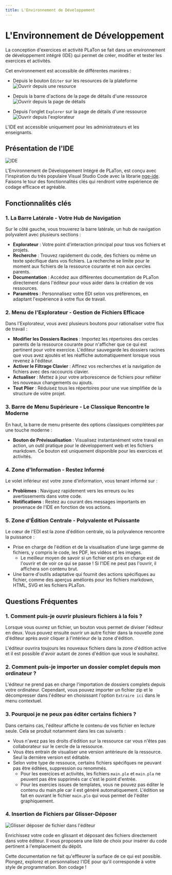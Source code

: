 ```yaml
---
title: L'Environnement de Développement
---
```



# L'Environnement de Développement

La conception d'exercices et activité PLaTon se fait dans un environnement de développement intégré (IDE) qui permet de créer, modifier et tester les exercices et activités.

Cet environnement est accessible de différentes manières :

- Depuis le bouton `Éditer` sur les resources de la plateforme
  ![Ouvrir depuis une resource](../../../public/screens/resources/ide/open-from-item.png)

- Depuis la barre d'actions de la page de détails d'une ressource
  ![Ouvrir depuis la page de détails](../../../public/screens/resources/ide/open-from-details.png)

- Depuis l'onglet `Explorer` sur la page de détails d'une ressource
  ![Ouvrir depuis l'explorateur](../../../public/screens/resources/ide/open-from-explorer.png)

<Callout type="info">L'IDE est accessible uniquement pour les administrateurs et les enseignants.</Callout>

## Présentation de l'IDE

![IDE](../../../public/screens/resources/ide/overview.png)

L'Environnement de Développement Intégré de PLaTon, est conçu avec l'inspiration du très populaire Visual Studio Code avec la librarie [nge-ide](https://github.com/cisstech/nge-ide). Faisons le tour des fonctionnalités clés qui rendront votre expérience de codage efficace et agréable.

## Fonctionnalités clés

### 1. La Barre Latérale - Votre Hub de Navigation

Sur le côté gauche, vous trouverez la barre latérale, un hub de navigation polyvalent avec plusieurs sections :

- **Explorateur** : Votre point d'interaction principal pour tous vos fichiers et projets.
- **Recherche** : Trouvez rapidement du code, des fichiers ou même un texte spécifique dans vos fichiers.
  <Callout type="info">
    La recherche se limite pour le moment aux fichiers de la ressource courante et non aux cercles parents.
  </Callout>
- **Documentation** : Accédez aux différentes documentation de PLaTon directement dans l'éditeur pour vous aider dans la création de vos ressources.
- **Paramètres** : Personnalisez votre EDI selon vos préférences, en adaptant l'expérience à votre flux de travail.

### 2. Menu de l'Explorateur - Gestion de Fichiers Efficace

Dans l'Explorateur, vous avez plusieurs boutons pour rationaliser votre flux de travail :

- **Modifier les Dossiers Racines** : Importez les répertoires des cercles parents de la ressource courante pour n'afficher que ce qui est pertinent pour votre exercice.
  <Callout type="info">
    L'éditeur sauvegarde les dossiers racines que vous avez ajoutés et les réaffiche automatiquement lorsque vous
    revenez à l'éditeur.
  </Callout>
- **Activer le Filtrage Clavier** : Affinez vos recherches et la navigation de fichiers avec des raccourcis clavier.
- **Actualiser** : Mettez à jour votre arborescence de fichiers pour refléter les nouveaux changements ou ajouts.
- **Tout Plier** : Réduisez tous les répertoires pour une vue simplifiée de la structure de votre projet.

### 3. Barre de Menu Supérieure - Le Classique Rencontre le Moderne

En haut, la barre de menu présente des options classiques complétées par une touche moderne :

- **Bouton de Prévisualisation** : Visualisez instantanément votre travail en action, un outil pratique pour le développement web et les fichiers markdown.
  <Callout type="info">Ce bouton est uniquement disponible pour les exercices et activités.</Callout>

### 4. Zone d'Information - Restez Informé

Le volet inférieur est votre zone d'information, vous tenant informé sur :

- **Problèmes** : Naviguez rapidement vers les erreurs ou les avertissements dans votre code.
- **Notifications** : Restez au courant des messages importants en provenace de l'IDE en fonction de vos actions.

### 5. Zone d'Édition Centrale - Polyvalente et Puissante

Le cœur de l'EDI est la zone d'édition centrale, où la polyvalence rencontre la puissance :

- Prise en charge de l'édition et de la visualisation d'une large gamme de fichiers, y compris le code, les PDF, les vidéos et les images.
  - Le meilleur moyen de savoir si un fichier est pris en charge est de l'ouvrir et de voir ce qui se passe ! Si l'IDE ne peut pas l'ouvrir, il affichera son contenu brut.
- Une barre d'outils adaptative qui fournit des actions spécifiques au fichier, comme des aperçus améliorés pour les fichiers markdown, HTML, SVG et les fichiers PLaTon.

## Questions Fréquentes

### 1. Comment puis-je ouvrir plusieurs fichiers à la fois ?

Lorsque vous ouvrez un fichier, un bouton <span class="codicon codicon-split-horizontal"></span> vous permet de diviser l'éditeur en deux. Vous pouvez ensuite ouvrir un autre fichier dans la nouvelle zone d'éditeur
après avoir cliquer à l'intérieur de la zone d'édition.

L'éditeur ouvrira toujours les nouveaux fichiers dans la zone d'édition active et il est possible d'avoir autant de zones d'édition que vous le souhaitez.

### 2. Comment puis-je importer un dossier complet depuis mon ordinateur ?

L'éditeur ne prend pas en charge l'importation de dossiers complets depuis votre ordinateur.
Cependant, vous pouvez importer un fichier zip et le décompresser dans l'éditeur en choisissant l'option `Extraire ici` dans le menu contextuel.

### 3. Pourquoi je ne peux pas éditer certains fichiers ?

Dans certains cas, l'éditeur affiche le contenu de vos fichier en lecture seule. Cela se produit notamment dans les cas suivants :

- Vous n'avez pas les droits d'édition sur la ressource car vous n'êtes pas collaborateur sur le cercle de la ressource.
- Vous êtes entrain de visualiser une version antérieure de la ressource. Seul la dernière version est éditable.
- Selon votre type de ressouce, certains fichiers spécifques ne peuvant pas être éditées, suppression ou renommés.
  - Pour les exercices et activités, les fichiers `main.ple` et `main.pla` ne peuvent pas être supprimés car c'est le point d'entrée.
  - Pour les exercies issues de templates, vous ne pouvez pas éditer le contenu du main.ple car il est généré automatiquement. L'édition se fait en ouvrant le fichier `main.plo` qui vous permet de l'éditer graphiquement.

### 4. Insertion de Fichiers par Glisser-Déposer

![Glisser déposer de fichier dans l'éditeur](../../../public/screens/resources/ide/drop-into-editor.gif)

Enrichissez votre code en glissant et déposant des fichiers directement dans votre éditeur.
Il vous proposera une liste de choix pour insérer du code pertinent à l'emplacement du dépôt.

Cette documentation ne fait qu'effleurer la surface de ce qui est possible. Plongez, explorez et personnalisez l'IDE pour qu'il corresponde à votre style de programmation. Bon codage !
